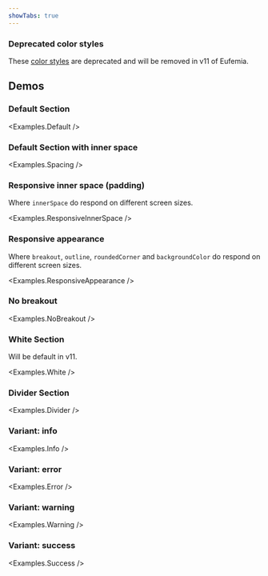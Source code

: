 ```yaml
---
showTabs: true
---
```



### Deprecated color styles

These [color styles](/uilib/components/section/deprecated/) are deprecated and will be removed in v11 of Eufemia.

## Demos

### Default Section

<Examples.Default />

### Default Section with inner space

<Examples.Spacing />

### Responsive inner space (padding)

Where `innerSpace` do respond on different screen sizes.

<Examples.ResponsiveInnerSpace />

### Responsive appearance

Where `breakout`, `outline`, `roundedCorner` and `backgroundColor` do respond on different screen sizes.

<Examples.ResponsiveAppearance />

### No breakout

<Examples.NoBreakout />

### White Section

Will be default in v11.

<Examples.White />

### Divider Section

<Examples.Divider />

### Variant: info

<Examples.Info />

### Variant: error

<Examples.Error />

### Variant: warning

<Examples.Warning />

### Variant: success

<Examples.Success />

<VisibleWhenVisualTest>
  <Examples.SectionZIndex />
</VisibleWhenVisualTest>
